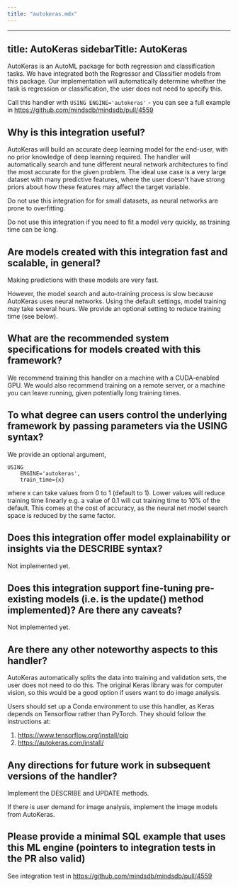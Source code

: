 ```yaml
---
title: "autokeras.mdx"
---
```


---
title: AutoKeras
sidebarTitle: AutoKeras
---


AutoKeras is an AutoML package for both regression and classification tasks.
We have integrated both the Regressor and Classifier models from this package.
Our implementation will automatically determine whether the task is regression or classification, the user does not need to specify this.

Call this handler with
`USING ENGINE='autokeras'` - you can see a full example in https://github.com/mindsdb/mindsdb/pull/4559

## Why is this integration useful?

AutoKeras will build an accurate deep learning model for the end-user, with no prior knowledge of deep learning required.
The handler will automatically search and tune different neural network architectures to find the most accurate for the given problem.
The ideal use case is a very large dataset with many predictive features, where the user doesn't have strong priors about how these features may affect the target variable.

Do not use this integration for for small datasets, as neural networks are prone to overfitting.

Do not use this integration if you need to fit a model very quickly, as training time can be long.

## Are models created with this integration fast and scalable, in general?
Making predictions with these models are very fast.

However, the model search and auto-training process is slow because AutoKeras uses neural networks. Using the default settings, model training may take several hours. We provide an optional setting to reduce training time (see below).


## What are the recommended system specifications for models created with this framework?
We recommend training this handler on a machine with a CUDA-enabled GPU.
We would also recommend training on a remote server, or a machine you can leave running, given potentially long training times.

## To what degree can users control the underlying framework by passing parameters via the USING syntax?
We provide an optional argument,

```
USING
    ENGINE='autokeras',
    train_time={x}
```

where x can take values from 0 to 1 (default to 1). Lower values will reduce training time linearly e.g. a value of 0.1 will cut training time to 10% of the default. This comes at the cost of accuracy, as the neural net model search space is reduced by the same factor.

## Does this integration offer model explainability or insights via the DESCRIBE syntax?
Not implemented yet.

## Does this integration support fine-tuning pre-existing models (i.e. is the update() method implemented)? Are there any caveats?
Not implemented yet.

## Are there any other noteworthy aspects to this handler?
AutoKeras automatically splits the data into training and validation sets, the user does not need to do this.
The original Keras library was for computer vision, so this would be a good option if users want to do image analysis.

Users should set up a Conda environment to use this handler, as Keras depends on Tensorflow rather than PyTorch.
They should follow the instructions at:
1. https://www.tensorflow.org/install/pip
2. https://autokeras.com/install/

## Any directions for future work in subsequent versions of the handler?
Implement the DESCRIBE and UPDATE methods.

If there is user demand for image analysis, implement the image models from AutoKeras.

## Please provide a minimal SQL example that uses this ML engine (pointers to integration tests in the PR also valid)
See integration test in https://github.com/mindsdb/mindsdb/pull/4559


